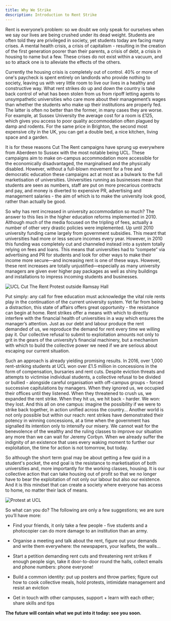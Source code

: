 ```yaml
---
title: Why We Strike
description: Introduction to Rent Strike
---
```


Rent is everyone’s problem: so we doubt we only speak for ourselves when we say our lives are being crushed under its dead weight. Students are often told they are privileged in society, yet students today are facing many crises. A mental health crisis, a crisis of capitalism - resulting in the creation of the first generation poorer than their parents, a crisis of debt, a crisis in housing to name but a few. These crises do not exist within a vacuum, and so to attack one is to alleviate the effects of the others.

Currently the housing crisis is completely out of control. 40% or more of one's paycheck is spent entirely on landlords who provide nothing to society, leaving us with very little room to live our lives in a healthy and constructive way. What rent strikes do up and down the country is take back control of what has been stolen from us from ripoff letting agents to unsympathetic universities who care more about their management’s wages than whether the students who make up their institutions are properly fed. The latter is often no better than the former, in many cases they are worse. For example, at Sussex University the average cost for a room is £125, which gives you access to poor quality accommodation often plagued by damp and rodents. For the same price in Brighton, the second most expensive city in the UK, you can get a double bed, a nice kitchen, living space and a garden.

It is for these reasons Cut The Rent campaigns have sprung up everywhere from Aberdeen to Sussex with the most notable being UCL. These campaigns aim to make on-campus accommodation more accessible for the economically disadvantaged, the marginalised and the physically disabled. However, without a full-blown movement for a free and democratic education these campaigns act at most as a bulwark to the full marketisation of universities. Universities running as businesses mean that students are seen as numbers, staff are put on more precarious contracts and pay, and money is diverted to expensive PR, advertising and management salaries - the aim of which is to make the university look good, rather than actually be good.

So why has rent increased in university accommodation so much? The answer to this lies in the higher education reforms implemented in 2010. Although much of the media focused on the tripling of fees, actually a number of other very drastic policies were implemented. Up until 2010 university funding came largely from government subsidies. This meant that universities had more or less secure incomes every year. However, in 2010 this funding was completely cut and channeled instead into a system totally relying on fees and loans. This means that universities had to “compete” via advertising and PR for students and look for other ways to make their income more secure—and increasing rent is one of these ways. However, these rent increases are totally unjustified—especially as many university managers are given ever higher pay packages as well as shiny buildings and installations to impress incoming students and businesses.

![UCL Cut The Rent Protest outside Ramsay Hall](./src/assets/whywestrike1.png)

Put simply: any call for free education must acknowledge the vital role rents play in the continuation of the current university system. Yet far from being a distraction, this state of affairs offers great opportunity - the resistance can begin at home. Rent strikes offer a means with which to directly interfere with the financial health of universities in a way which ensures the manager’s attention. Just as our debt and labour produce the rent demanded of us, we reproduce the demand for rent every time we willing pay it. Our collective refusal to submit to exploitation amounts not only to grit in the gears of the university’s financial machinery, but a mechanism with which to build the collective power we need if we are serious about escaping our current situation.

Such an approach is already yielding promising results. In 2016, over 1,000 rent-striking students at UCL won over £1.5 million in concessions in the form of compensation, bursaries and rent cuts. Despite eviction threats and attempts to victimise individual students, a collective refusal to be divided or bullied - alongside careful organisation with off-campus groups - forced successive capitulations by managers. When they ignored us, we occupied their offices until they listened. When they threatened to crush us, we expanded the rent strike. When they hit us, we hit back - harder. We won: they lost. And this all on one campus: imagine the possibility if we were to strike back together, in action unified across the country… Another world is not only possible but within our reach: rent strikes have demonstrated their potency in winning concessions, at a time when the government has signalled its intention only to intensify our misery. We cannot wait for the benevolence of the wealthy and the ruling classes to improve our situation any more than we can wait for Jeremy Corbyn. When we already suffer the indignity of an existence that uses every waking moment to further our exploitation, the time for action is not tomorrow, but today.

So although the short term goal may be about getting a few quid in a student's pocket, the end goal is the resistance to marketisation of both universities and, more importantly for the working classes, housing. It is our collective action that can take housing out of profit so that we no longer have to bear the exploitation of not only our labour but also our existence. And it is this mindset that can create a society where everyone has access to home, no matter their lack of means.

![Protest at UCL](./src/assets/whywestrike2.png)

So what can you do? The following are only a few suggestions; we are sure you’ll have more:

- Find your friends, it only take a few people - five students and a photocopier can do more damage to an institution than an army.

- Organise a meeting and talk about the rent, figure out your demands and write them everywhere: the newspapers, your leaflets, the walls…

- Start a petition demanding rent cuts and threatening rent strikes if enough people sign, take it door-to-door round the halls, collect emails and phone numbers: phone everyone!

- Build a common identity: put up posters and throw parties; figure out how to cook collective meals, hold protests, intimidate management and resist an eviction

- Get in touch with other campuses, support + learn with each other; share skills and tips

**The future will contain what we put into it today: see you soon.**
